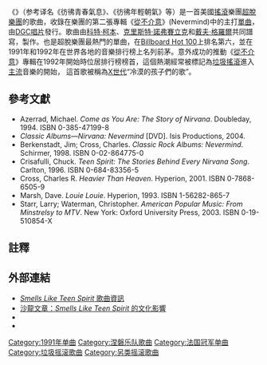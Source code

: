 {{Infobox Single
| Name = 《{{lang|en|Smells Like Teen Spirit}}》
| Cover     = 
| Artist     = [[超脫樂團|超脫樂團]]
| Album        = {{lang|en|[[Nevermind|Nevermind]]}}
| B-side     = 《{{lang|en|Drain You}}》、《{{lang|en|Even in His Youth}}》、《{{lang|en|Aneurysm}}》
| Released    = 1991年9月10日
| Format     = [[CD|CD]]、[[卡式錄音帶|卡帶]]、7英寸[[黑膠唱片|黑膠唱片]]、12英寸黑膠唱片
| Recorded    = 1991年5月<br />[[洛杉磯|洛杉磯]] Sound City
| Genre     = [[垃圾搖滾|垃圾搖滾]]
| Length     = 5:01 <small>(專輯版本)</small><br />4:30 <small>(單曲版本)</small>
| Label     = [[DGC唱片|DGC]]
| Writer     = [[科特·柯本|科特·柯本]]、[[戴夫·格羅爾|戴夫·格羅爾]]、[[克里斯特·諾弗賽立克|克里斯特·諾弗賽立克]]
| Producer    =[[布奇·維格|布奇·維格]]
| Certification = 白金唱片<small>([[RIAA|RIAA]])</small>
| Last single  = {{lang|en|Here She Comes Now/Venus in Furs}}<br />（1991）
| This single  = {{lang|en|'''Smells Like Teen Spirit'''}}<br />（1991）
| Next single  = {{lang|en|Come as You Are}}<br />（1992）
}}
《{{lang|en|'''Smells Like Teen Spirit'''}}》（参考译名《彷彿青春氣息》、《彷彿年輕朝氣》等）是一首美國[[搖滾|搖滾]]樂團[[超脫樂團|超脫樂團]]的歌曲，收錄在樂團的第二張專輯《[[從不介意|從不介意]]》(Nevermind)中的主打[[單曲|單曲]]，由[[DGC唱片|DGC唱片]]發行。歌曲由[[科特·柯本|科特·柯本]]、[[克里斯特·諾弗賽立克|克里斯特·諾弗賽立克]]和[[戴夫·格羅爾|戴夫·格羅爾]]共同譜寫，{{link-en|布奇·維格|Butch Vig}}製作。也是超脫樂團最熱門的單曲，在[[Billboard_Hot_100|Billboard Hot 100]]上排名第六，並在1991年和1992年在世界各地的音樂排行榜上名列前茅。意外成功的推動《[[從不介意|從不介意]]》專輯在1992年開始時位居排行榜榜首，這個熱潮經常被標記為[[垃圾搖滾|垃圾搖滾]]進入[[主流|主流]]音樂的開始，
這首歌被稱為[[X世代|X世代]]“冷漠的孩子們的歌”。

== 參考文獻 ==
*Azerrad, Michael. ''Come as You Are: The Story of Nirvana''. Doubleday, 1994. ISBN 0-385-47199-8
*''Classic Albums—Nirvana: Nevermind'' [DVD]. Isis Productions, 2004.
*Berkenstadt, Jim; Cross, Charles. ''Classic Rock Albums: Nevermind''. Schirmer, 1998. ISBN 0-02-864775-0
*Crisafulli, Chuck. ''Teen Spirit: The Stories Behind Every Nirvana Song''. Carlton, 1996. ISBN 0-684-83356-5
*Cross, Charles R. ''Heavier Than Heaven''. Hyperion, 2001. ISBN 0-7868-6505-9
*Marsh, Dave. ''Louie Louie''. Hyperion, 1993. ISBN 1-56282-865-7
*Starr, Larry; Waterman, Christopher. ''American Popular Music: From Minstrelsy to MTV''. New York: Oxford University Press, 2003. ISBN 0-19-510854-X

== 註釋 ==
{{reflist}}

== 外部連結 ==
*[http://www.sliver.it/nirvana/test/pages/official/smells_like.html ''Smells Like Teen Spirit'' 歌曲資訊]{{Wayback|url=http://www.sliver.it/nirvana/test/pages/official/smells_like.html |date=20110721235952 }}
*[https://web.archive.org/web/20080808152438/http://www.salon.com/ent/masterpiece/2002/04/15/teen_spirit/ 沙龍文章：''Smells Like Teen Spirit'' 的文化影響]
*{{MusicBrainz release|id=2f03daed-36e6-4b17-8df3-6dc49556f438|name=Smells Like Teen Spirit}}
*{{youtube|hTWKbfoikeg|"Smells Like Teen Spirit" 官方音樂錄影帶}}

[[Category:1991年单曲|Category:1991年单曲]]
[[Category:涅磐乐队歌曲|Category:涅磐乐队歌曲]]
[[Category:法国冠军单曲|Category:法国冠军单曲]]
[[Category:垃圾摇滚歌曲|Category:垃圾摇滚歌曲]]
[[Category:另类摇滚歌曲|Category:另类摇滚歌曲]]